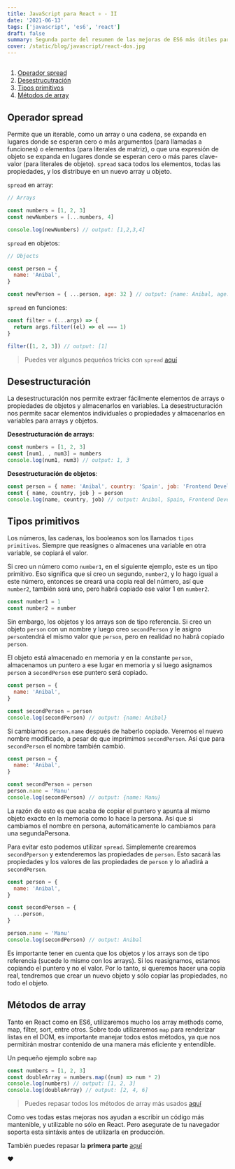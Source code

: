 ```yaml
---
title: JavaScript para React ⚛️ - II
date: '2021-06-13'
tags: ['javascript', 'es6', 'react']
draft: false
summary: Segunda parte del resumen de las mejoras de ES6 más útiles para React
cover: /static/blog/javascript/react-dos.jpg
---
```


<section>

##

1. [Operador spread](/blog/javascript/js-react-dos#spread)
2. [Desestrucutración](/blog/javascript/js-react-dos#destructuracion)
3. [Tipos primitivos](/blog/javascript/js-react-dos#tipos-primitivos)
4. [Métodos de array](/blog/javascript/js-react-dos#metodos-array)

</section>

<section id="spread">

## Operador spread

Permite que un iterable, como un array o una cadena, se expanda en lugares donde se esperan cero o más argumentos (para llamadas a funciones) o elementos (para literales de matriz), o que una expresión de objeto se expanda en lugares donde se esperan cero o más pares clave-valor (para literales de objeto). `spread` saca todos los elementos, todas las propiedades, y los distribuye en un nuevo array u objeto.

`spread` en array:

```javascript
// Arrays

const numbers = [1, 2, 3]
const newNumbers = [...numbers, 4]

console.log(newNumbers) // output: [1,2,3,4]
```

`spread` en objetos:

```javascript
// Objects

const person = {
  name: 'Anibal',
}

const newPerson = { ...person, age: 32 } // output: {name: Anibal, age: 32}
```

`spread` en funciones:

```javascript
const filter = (...args) => {
  return args.filter((el) => el === 1)
}

filter([1, 2, 3]) // output: [1]
```

> Puedes ver algunos pequeños tricks con `spread` [aquí](/blog/javascript/spread-tricks)

</section>
<section id="desestruturacion">

## Desestructuración

La desestructuración nos permite extraer fácilmente elementos de arrays o propiedades de objetos y almacenarlos en variables. La desestructuración nos permite sacar elementos individuales o propiedades y almacenarlos en variables para arrays y objetos.

**Desestructuración de arrays**:

```javascript
const numbers = [1, 2, 3]
const [num1, , num3] = numbers
console.log(num1, num3) // output: 1, 3
```

**Desestructuración de objetos**:

```javascript
const person = { name: 'Anibal', country: 'Spain', job: 'Frontend Developer' }
const { name, country, job } = person
console.log(name, country, job) // output: Anibal, Spain, Frontend Developer
```

</section>
<section id="tipos-primitivos">

## Tipos primitivos

Los números, las cadenas, los booleanos son los llamados `tipos primitivos`. Siempre que reasignes o almacenes una variable en otra variable, se copiará el valor.

Si creo un número como `number1`, en el siguiente ejemplo, este es un tipo primitivo. Eso significa que si creo un segundo, `number2`, y lo hago igual a este número, entonces se creará una copia real del número, así que `number2`, también será uno, pero habrá copiado ese valor 1 en `number2`.

```javascript
const number1 = 1
const number2 = number
```

Sin embargo, los objetos y los arrays son de tipo referencia. Si creo un objeto `person` con un nombre y luego creo `secondPerson` y le asigno `person`tendrá el mismo valor que `person`, pero en realidad no habrá copiado `person`.

El objeto está almacenado en memoria y en la constante `person`, almacenamos un puntero a ese lugar en memoria y si luego asignamos `person` a `secondPerson` ese puntero será copiado.

```javascript
const person = {
  name: 'Anibal',
}

const secondPerson = person
console.log(secondPerson) // output: {name: Anibal}
```

Si cambiamos `person.name` después de haberlo copiado. Veremos el nuevo nombre modificado, a pesar de que imprimimos `secondPerson`. Así que para `secondPerson` el nombre también cambió.

```javascript
const person = {
  name: 'Anibal',
}

const secondPerson = person
person.name = 'Manu'
console.log(secondPerson) // output: {name: Manu}
```

La razón de esto es que acaba de copiar el puntero y apunta al mismo objeto exacto en la memoria como lo hace la persona. Así que si cambiamos el nombre en persona, automáticamente lo cambiamos para una segundaPersona.

Para evitar esto podemos utilizar `spread`. Simplemente crearemos `secondPperson` y extenderemos las propiedades de `person`. Esto sacará las propiedades y los valores de las propiedades de `person` y lo añadirá a `secondPerson`.

```javascript
const person = {
  name: 'Anibal',
}

const secondPerson = {
  ...person,
}

person.name = 'Manu'
console.log(secondPerson) // output: Anibal
```

Es importante tener en cuenta que los objetos y los arrays son de tipo referencia (sucede lo mismo con los arrays). Si los reasignamos, estamos copiando el puntero y no el valor. Por lo tanto, si queremos hacer una copia real, tendremos que crear un nuevo objeto y sólo copiar las propiedades, no todo el objeto.

</section>
<section id="metodos-array">

## Métodos de array

Tanto en React como en ES6, utilizaremos mucho los array methods como, map, filter, sort, entre otros. Sobre todo utilizaremos `map` para renderizar listas en el DOM, es importante manejar todos estos métodos, ya que nos permitirán mostrar contenido de una manera más eficiente y entendible.

Un pequeño ejemplo sobre `map`

```javascript
const numbers = [1, 2, 3]
const doubleArray = numbers.map((num) => num * 2)
console.log(numbers) // output: [1, 2, 3]
console.log(doubleArray) // output: [2, 4, 6]
```

> Puedes repasar todos los métodos de array más usados [aquí](/blog/javascript/array-methods)

</section>

Como ves todas estas mejoras nos ayudan a escribir un código más mantenible, y utilizable no sólo en React. Pero asegurate de tu navegador soporta esta sintáxis antes de utilizarla en producción.

También puedes repasar la **primera parte** [aquí](/blog/javascript/js-react-uno)

❤️
